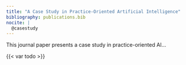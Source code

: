 ```yaml
---
title: "A Case Study in Practice-Oriented Artificial Intelligence"
bibliography: publications.bib
nocite: |
  @casestudy
---
```


This journal paper presents a case study in practice-oriented AI...

{{< var todo >}}

::: {#refs}
:::